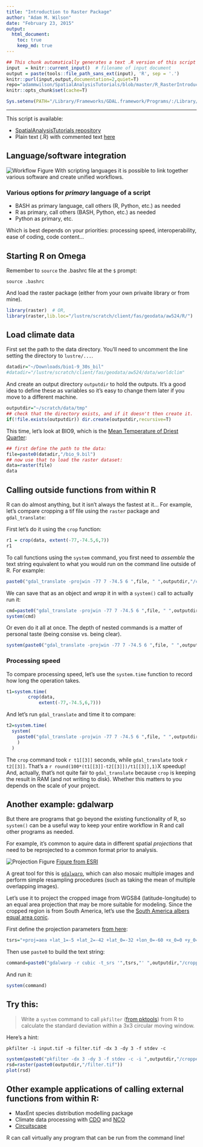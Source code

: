 ```yaml
---
title: "Introduction to Raster Package"
author: "Adam M. Wilson"
date: "February 23, 2015"
output: 
  html_document:
    toc: true
    keep_md: true
---
```



```r
## This chunk automatically generates a text .R version of this script when running within knitr.  You do not need to run this...
input  = knitr::current_input()  # filename of input document
output = paste(tools::file_path_sans_ext(input), 'R', sep = '.')
knitr::purl(input,output,documentation=2,quiet=T)
repo="adammwilson/SpatialAnalysisTutorials/blob/master/R_RasterIntroduction"
knitr::opts_chunk$set(cache=T)

Sys.setenv(PATH="/Library/Frameworks/GDAL.framework/Programs/:/Library/Frameworks/Python.framework/Versions/2.7/bin:/Applications/:${PATH}")
```

----

This script is available:

  * [SpatialAnalysisTutorials repository](`r paste0("http://github.com/",repo)`)
  * Plain text (.R) with commented text 
  [here](`r paste0("https://raw.githubusercontent.com/adammwilson/SpatialAnalysisTutorials/master/R_RasterIntroduction/",output)`)

## Language/software integration
![Workflow Figure](workflow.png)
With scripting languages it is possible to link together various software and create unified workflows.

### Various options for _primary_ language of a script

* BASH as primary language, call others (R, Python, etc.) as needed
* R as primary, call others (BASH, Python, etc.) as needed
* Python as primary, etc.

Which is best depends on your priorities:  processing speed, interoperability, ease of coding, code content...

## Starting R on Omega

Remember to `source` the .bashrc file at the `$` prompt:
```{}
source .bashrc
```

And load the raster package (either from your own privaite library or from mine).
```r
library(raster)  # OR, 
library(raster,lib.loc="/lustre/scratch/client/fas/geodata/aw524/R/")
```

## Load climate data

First set the path to the data directory.  You'll need to uncomment the line setting the directory to `lustre/...`.

```r
datadir="~/Downloads/bio1-9_30s_bil"
#datadir="/lustre/scratch/client/fas/geodata/aw524/data/worldclim"
```

And create an output directory `outputdir` to hold the outputs.  It's a good idea to define these as variables so it's easy to change them later if you move to a different machine.  
```r
outputdir="~/scratch/data/tmp"
## check that the directory exists, and if it doesn't then create it.
if(!file.exists(outputdir)) dir.create(outputdir,recursive=T)
```

This time, let's look at BIO9, which is the [Mean Temperature of Driest Quarter](http://www.worldclim.org/bioclim):
```r
## first define the path to the data:
file=paste0(datadir,"/bio_9.bil") 
## now use that to load the raster dataset:
data=raster(file)
data
```


## Calling outside functions from within R
R can do almost anything, but it isn't always the fastest at it...  For example, let's compare cropping a tif file using the `raster` package and `gdal_translate`:

First let's do it using the `crop` function:
```r
r1 = crop(data, extent(-77,-74.5,6,7))
r1
```


To call functions using the `system` command, you first need to _assemble_ the text string equivalent to what you would run on the command line outside of R.  For example:
```r
paste0("gdal_translate -projwin -77 7 -74.5 6 ",file, " ",outputdir,"/cropped.tif")
```

We can save that as an object and _wrap_ it in with a `system()` call to actually run it:
```r
cmd=paste0("gdal_translate -projwin -77 7 -74.5 6 ",file, " ",outputdir,"/cropped.tif")
system(cmd)
```

Or even do it all at once.  The depth of nested commands is a matter of personal taste (being consise vs. being clear).  
```r
system(paste0("gdal_translate -projwin -77 7 -74.5 6 ",file, " ",outputdir,"/cropped.tif"))
```


### Processing speed

To compare processing speed, let's use the `system.time` function to record how long the operation takes.  
```r
t1=system.time(
        crop(data,
            extent(-77,-74.5,6,7)))
```

And let's run `gdal_translate` and time it to compare:
```r
t2=system.time(
  system(
    paste0("gdal_translate -projwin -77 7 -74.5 6 ",file, " ",outputdir,"/cropped.tif")
    )
  )
```

The `crop` command took `r t1[[3]]` seconds, while `gdal_translate` took `r t2[[3]]`.  That's a `r round(100*(t1[[3]]-t2[[3]])/t1[[3]],1)`X speedup!  And, actually, that's not quite fair to `gdal_translate` because `crop` is keeping the result in RAM (and not writing to disk).  Whether this matters to you depends on the scale of your project.


## Another example: gdalwarp
But there are programs that go beyond the existing functionality of R, so `system()` can be a useful way to keep your entire workflow in R and call other programs as needed.  

For example, it's common to aquire data in different spatial _projections_ that need to be reprojected to a common format prior to analysis.

![Projection Figure](projection.png) [Figure from ESRI](http://webhelp.esri.com/arcgisexplorer/2012/en/map_projections.htm)

A great tool for this is [`gdalwarp`](http://www.gdal.org/gdalwarp.html), which can also mosaic multiple images and perform simple resampling procedures (such as taking the mean of multiple overlapping images).

Let's use it to project the cropped image from WGS84 (latitude-longitude) to an equal area projection that may be more suitable for modeling.  Since the cropped region is from South America, let's use the [South America albers equal area conic](http://spatialreference.org/ref/esri/south-america-albers-equal-area-conic/).  

First define the projection parameters [from here](http://spatialreference.org/ref/esri/south-america-albers-equal-area-conic/):
```r
tsrs="+proj=aea +lat_1=-5 +lat_2=-42 +lat_0=-32 +lon_0=-60 +x_0=0 +y_0=0 +ellps=aust_SA +units=m +no_defs"
```

Then use `paste0` to build the text string:
```r
command=paste0("gdalwarp -r cubic -t_srs '",tsrs,"' ",outputdir,"/cropped.tif", " ",outputdir,"/reprojected.tif ")
```

And run it:
```r
system(command)
```


## Try this:
> Write a `system` command to call `pkfilter` ([from pktools](http://pktools.nongnu.org/html/md_pkfilter.html)) from R to calculate the standard deviation within a 3x3 circular moving window. 

Here's a hint:

```
pkfilter -i input.tif -o filter.tif -dx 3 -dy 3 -f stdev -c
```

```r
system(paste0("pkfilter -dx 3 -dy 3 -f stdev -c -i ",outputdir,"/cropped.tif -o ",outputdir,"/filter.tif"))
rsd=raster(paste0(outputdir,"/filter.tif"))
plot(rsd)
```


## Other example applications of calling external functions from within R:

* MaxEnt species distribution modelling package
* Climate data processing with [CDO](https://code.zmaw.de/projects/cdo) and [NCO](http://nco.sourceforge.net)
* [Circuitscape](http://www.circuitscape.org)

R can call virtually any program that can be run from the command line!